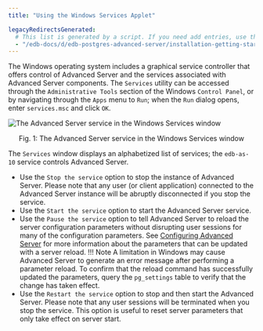 ```yaml
---
title: "Using the Windows Services Applet"

legacyRedirectsGenerated:
  # This list is generated by a script. If you need add entries, use the `legacyRedirects` key.
  - "/edb-docs/d/edb-postgres-advanced-server/installation-getting-started/installation-guide-for-windows/13/using_the_windows_services_applet.html"
---
```


<div id="using_the_windows_services_applet" class="registered_link"></div>

The Windows operating system includes a graphical service controller that offers control of Advanced Server and the services associated with Advanced Server components. The `Services` utility can be accessed through the `Administrative Tools` section of the Windows `Control Panel`,  or by navigating through the `Apps` menu to `Run`; when the `Run` dialog opens, enter `services.msc` and click `OK`. 

![The Advanced Server service in the Windows Services window](../images/advanced_server_services.png)

<div style="text-align: center"> Fig. 1: The Advanced Server service in the Windows Services window </div>


The `Services` window displays an alphabetized list of services; the `edb-as-10` service controls Advanced Server.

-   Use the `Stop the service` option to stop the instance of Advanced Server. Please note that any user (or client application) connected to the Advanced Server instance will be abruptly disconnected if you stop the service.
-   Use the `Start the service` option to start the Advanced Server service.
-   Use the `Pause the service` option to tell Advanced Server to reload the server configuration parameters without disrupting user sessions for many of the configuration parameters. See [Configuring Advanced Server](../06_configuring_advanced_server/#configuring_advanced_server) for more information about the parameters that can be updated with a server reload.
!!! Note
    A limitation in Windows may cause Advanced Server to generate an error message after performing a parameter reload. To confirm that the reload command has successfully updated the parameters, query the `pg_settings` table to verify that the change has taken effect.
-   Use the `Restart the service` option to stop and then start the Advanced Server. Please note that any user sessions will be terminated when you stop the service. This option is useful to reset server parameters that only take effect on server start.
